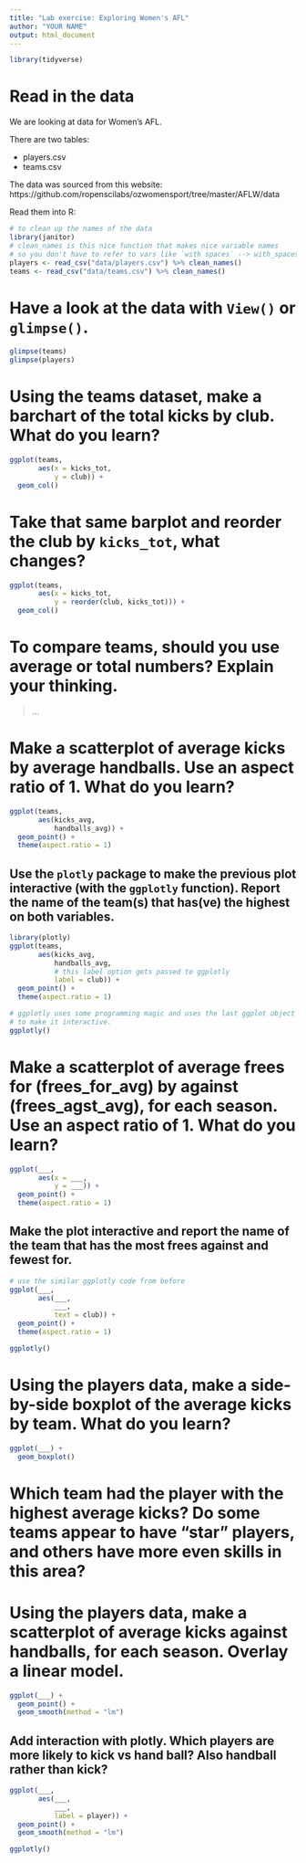 ```yaml
---
title: "Lab exercise: Exploring Women's AFL"
author: "YOUR NAME"
output: html_document
---
```


```r
library(tidyverse)
```

# Read in the data

We are looking at data for Women's AFL.

There are two tables:

- players.csv
- teams.csv 

The data was sourced from this website: https://github.com/ropenscilabs/ozwomensport/tree/master/AFLW/data

Read them into R:

```r
# to clean up the names of the data
library(janitor)
# clean_names is this nice function that makes nice variable names
# so you don't have to refer to vars like `with spaces` --> with_spaces.
players <- read_csv("data/players.csv") %>% clean_names() 
teams <- read_csv("data/teams.csv") %>% clean_names()
```

# Have a look at the data with `View()` or `glimpse()`.

```r
glimpse(teams)
glimpse(players)
```

# Using the teams dataset, make a barchart of the **total kicks** by **club**.  What do you learn?

```r
ggplot(teams,
       aes(x = kicks_tot,
           y = club)) + 
  geom_col()
```

# Take that same barplot and reorder the club by `kicks_tot`, what changes?

```r
ggplot(teams,
       aes(x = kicks_tot,
           y = reorder(club, kicks_tot))) + 
  geom_col()
```

# To compare teams, should you use average or total numbers? Explain your thinking.

> ...

# Make a scatterplot of average kicks by average handballs. Use an aspect ratio of 1. What do you learn?

```r
ggplot(teams,
       aes(kicks_avg,
           handballs_avg)) + 
  geom_point() + 
  theme(aspect.ratio = 1)
```

##  Use the `plotly` package to make the previous plot interactive (with the `ggplotly` function). Report the name of the team(s) that has(ve) the highest on both variables.

```r
library(plotly)
ggplot(teams,
       aes(kicks_avg,
           handballs_avg,
           # this label option gets passed to ggplotly
           label = club)) + 
  geom_point() + 
  theme(aspect.ratio = 1)

# ggplotly uses some programming magic and uses the last ggplot object you made
# to make it interactive.
ggplotly()
```


# Make a scatterplot of average frees for (frees_for_avg) by against (frees_agst_avg), for each season. Use an aspect ratio of 1. What do you learn? 

```r
ggplot(___,
       aes(x = ___,
           y = ___)) + 
  geom_point() +
  theme(aspect.ratio = 1)
```


## Make the plot interactive and report the name of the team that has the most frees against and fewest for.

```r
# use the similar ggplotly code from before
ggplot(___,
       aes(___,
           ___,
           text = club)) + 
  geom_point() + 
  theme(aspect.ratio = 1)

ggplotly()
```


# Using the players data, make a side-by-side boxplot of the average kicks by team. What do you learn? 

```r
ggplot(___) + 
  geom_boxplot()
```

# Which team had the player with the highest average kicks? Do some teams appear to have "star" players, and others have more even skills in this area?

# Using the players data, make a scatterplot of average kicks against handballs, for each season. Overlay a linear model. 

```r
ggplot(___) + 
  geom_point() +
  geom_smooth(method = "lm")
```

## Add interaction with plotly. Which players are more likely to kick vs hand ball? Also handball rather than kick?

```r
ggplot(___,
       aes(___,
           ___,
           label = player)) + 
  geom_point() +
  geom_smooth(method = "lm")

ggplotly()
```

